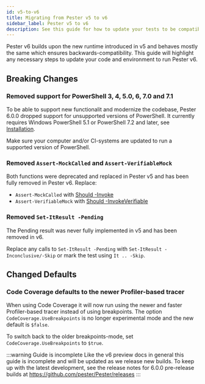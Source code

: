 ```yaml
---
id: v5-to-v6
title: Migrating from Pester v5 to v6
sidebar_label: Pester v5 to v6
description: See this guide for how to update your tests to be compatible with Pester v6.
---
```


Pester v6 builds upon the new runtime introduced in v5 and behaves mostly the same which ensures backwards-compatibility. This guide will highlight any necessary steps to update your code and environment to run Pester v6.

## Breaking Changes

### Removed support for PowerShell 3, 4, 5.0, 6, 7.0 and 7.1

To be able to support new functionalit and modernize the codebase, Pester 6.0.0 dropped support for unsupported versions of PowerShell.
It currently requires Windows PowerShell 5.1 or PowerShell 7.2 and later, see [Installation](../introduction/installation#compatibility).

Make sure your computer and/or CI-systems are updated to run a supported version of PowerShell.

### Removed `Assert-MockCalled` and `Assert-VerifiableMock`

Both functions were deprecated and replaced in Pester v5 and has been fully removed in Pester v6. Replace:
- `Assert-MockCalled` with [Should -Invoke](../usage/mocking)
- `Assert-VerifiableMock` with [Should -InvokeVerifiable](../usage/mocking)

### Removed `Set-ItResult -Pending`

The Pending result was never fully implemented in v5 and has been removed in v6.

Replace any calls to `Set-ItResult -Pending` with `Set-ItResult -Inconclusive/-Skip` or mark the test using `It .. -Skip`.

## Changed Defaults

### Code Coverage defaults to the newer Profiler-based tracer

When using Code Coverage it will now run using the newer and faster Profiler-based tracer instead of using breakpoints.
The option `CodeCoverage.UseBreakpoints` is no longer experimental mode and the new default is `$false`.

To switch back to the older breakpoints-mode, set `CodeCoverage.UseBreakpoints` to `$true`.

:::warning Guide is incomplete
Like the v6 preview docs in general this guide is incomplete and will be updated as we release new builds.
To keep up with the latest development, see the release notes for 6.0.0 pre-release builds at https://github.com/pester/Pester/releases
:::
